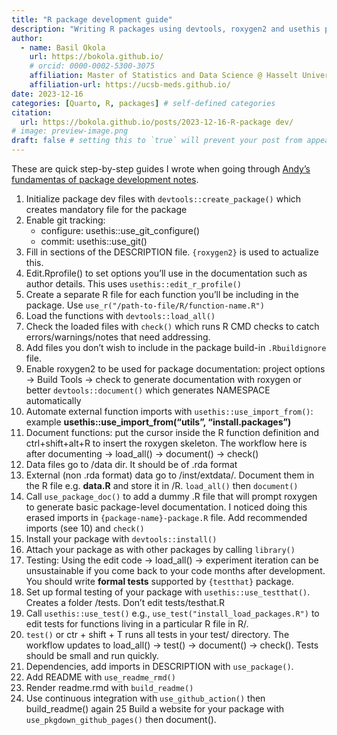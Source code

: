 ```yaml
---
title: "R package development guide"
description: "Writing R packages using devtools, roxygen2 and usethis packages"
author:
  - name: Basil Okola
    url: https://bokola.github.io/
    # orcid: 0000-0002-5300-3075
    affiliation: Master of Statistics and Data Science @ Hasselt University
    affiliation-url: https://ucsb-meds.github.io/ 
date: 2023-12-16
categories: [Quarto, R, packages] # self-defined categories
citation: 
  url: https://bokola.github.io/posts/2023-12-16-R-package dev/ 
# image: preview-image.png
draft: false # setting this to `true` will prevent your post from appearing on your listing page until you're ready!
---
```


These are quick step-by-step guides I wrote when going through [Andy's fundamentas of package development notes](https://github.com/posit-conf-2023/pkg-dev).


1. Initialize package dev files with `devtools::create_package()` which creates mandatory file for the package
2. Enable git tracking:
	- configure: usethis::use_git_configure()
	- commit: usethis::use_git()
3. Fill in sections of the DESCRIPTION file. `{roxygen2}` is used to actualize this.
4. Edit.Rprofile() to set options you'll use in the documentation such as author details. This uses `usethis::edit_r_profile()`
5. Create a separate R file for each function you'll be including in the package. Use `use_r("/path-to-file/R/function-name.R")`
6. Load the functions with `devtools::load_all()`
7. Check the loaded files with `check()` which runs R CMD checks to catch errors/warnings/notes that need addressing.
8. Add files you don't wish to include in the package build-in `.Rbuildignore` file.
9. Enable roxygen2 to be used for package documentation: project options -> Build Tools -> check to generate documentation with roxygen or better `devtools::document()` which generates NAMESPACE
automatically
10. Automate external function imports with `usethis::use_import_from()`: example
**usethis::use_import_from("utils", "install.packages")**
11. Document functions: put the cursor inside the R function definition and ctrl+shift+alt+R to
 insert the roxygen skeleton. The workflow here is after documenting -> load_all() -> document() -> check()
12. Data files go to /data dir. It should be of .rda format
13. External (non .rda format) data go to /inst/extdata/. Document them in the R file e.g. **data.R** and store it in /R. `load_all()` then `document()`
14. Call `use_package_doc()` to add a dummy .R file that will prompt roxygen to generate basic package-level documentation. I noticed doing this erased imports in `{package-name}-package.R` file.
Add recommended imports (see 10) and `check()`
15. Install your package with `devtools::install()`
16. Attach your package as with other packages by calling `library()`
17. Testing: Using the edit code -> load_all() -> experiment iteration can be unsustainable if you come back to your code months after development. You should write **formal tests** supported by 
`{testthat}` package.
18. Set up formal testing of your package with `usethis::use_testthat()`. Creates a folder /tests. Don't edit tests/testhat.R
19. Call `usethis::use_test()` e.g., `use_test("install_load_packages.R")` to edit tests for functions living in a particular R file in R/.
20. `test()` or ctr + shift + T runs all tests in your test/ directory. The workflow updates to 
load_all() -> test() -> document() -> check(). Tests should be small and run quickly.
21. Dependencies, add imports in DESCRIPTION with `use_package()`.
22. Add README with `use_readme_rmd()`
23. Render readme.rmd with `build_readme()`
24. Use continuous integration with `use_github_action()` then build_readme() again
25 Build a website for your package with `use_pkgdown_github_pages()` then document().